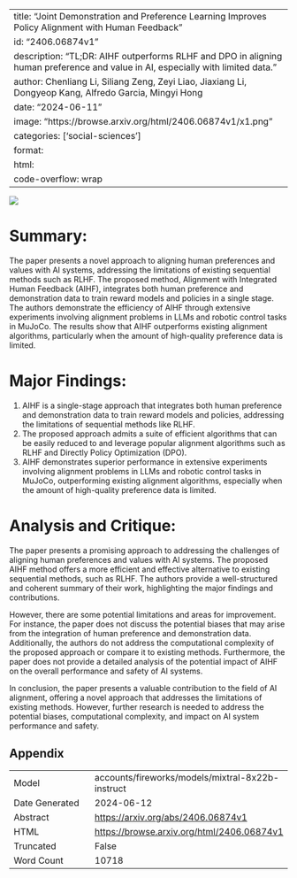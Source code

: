 
---
title: "Joint Demonstration and Preference Learning Improves Policy Alignment with Human Feedback"
id: "2406.06874v1"
description: "TL;DR: AIHF outperforms RLHF and DPO in aligning human preference and value in AI, especially with limited data."
author: Chenliang Li, Siliang Zeng, Zeyi Liao, Jiaxiang Li, Dongyeop Kang, Alfredo Garcia, Mingyi Hong
date: "2024-06-11"
image: "https://browse.arxiv.org/html/2406.06874v1/x1.png"
categories: ['social-sciences']
format:
  html:
    code-overflow: wrap
---

![](https://browse.arxiv.org/html/2406.06874v1/x1.png)

# Summary:

The paper presents a novel approach to aligning human preferences and values with AI systems, addressing the limitations of existing sequential methods such as RLHF. The proposed method, Alignment with Integrated Human Feedback (AIHF), integrates both human preference and demonstration data to train reward models and policies in a single stage. The authors demonstrate the efficiency of AIHF through extensive experiments involving alignment problems in LLMs and robotic control tasks in MuJoCo. The results show that AIHF outperforms existing alignment algorithms, particularly when the amount of high-quality preference data is limited.

# Major Findings:

1. AIHF is a single-stage approach that integrates both human preference and demonstration data to train reward models and policies, addressing the limitations of sequential methods like RLHF.
2. The proposed approach admits a suite of efficient algorithms that can be easily reduced to and leverage popular alignment algorithms such as RLHF and Directly Policy Optimization (DPO).
3. AIHF demonstrates superior performance in extensive experiments involving alignment problems in LLMs and robotic control tasks in MuJoCo, outperforming existing alignment algorithms, especially when the amount of high-quality preference data is limited.

# Analysis and Critique:

The paper presents a promising approach to addressing the challenges of aligning human preferences and values with AI systems. The proposed AIHF method offers a more efficient and effective alternative to existing sequential methods, such as RLHF. The authors provide a well-structured and coherent summary of their work, highlighting the major findings and contributions.

However, there are some potential limitations and areas for improvement. For instance, the paper does not discuss the potential biases that may arise from the integration of human preference and demonstration data. Additionally, the authors do not address the computational complexity of the proposed approach or compare it to existing methods. Furthermore, the paper does not provide a detailed analysis of the potential impact of AIHF on the overall performance and safety of AI systems.

In conclusion, the paper presents a valuable contribution to the field of AI alignment, offering a novel approach that addresses the limitations of existing methods. However, further research is needed to address the potential biases, computational complexity, and impact on AI system performance and safety.

## Appendix

|          |          |
|----------|----------|
| Model     | accounts/fireworks/models/mixtral-8x22b-instruct       |
| Date Generated     | 2024-06-12       |
| Abstract | [https://arxiv.org/abs/2406.06874v1](https://arxiv.org/abs/2406.06874v1)        |
| HTML     | [https://browse.arxiv.org/html/2406.06874v1](https://browse.arxiv.org/html/2406.06874v1)       |
| Truncated       | False       |
| Word Count       | 10718       |